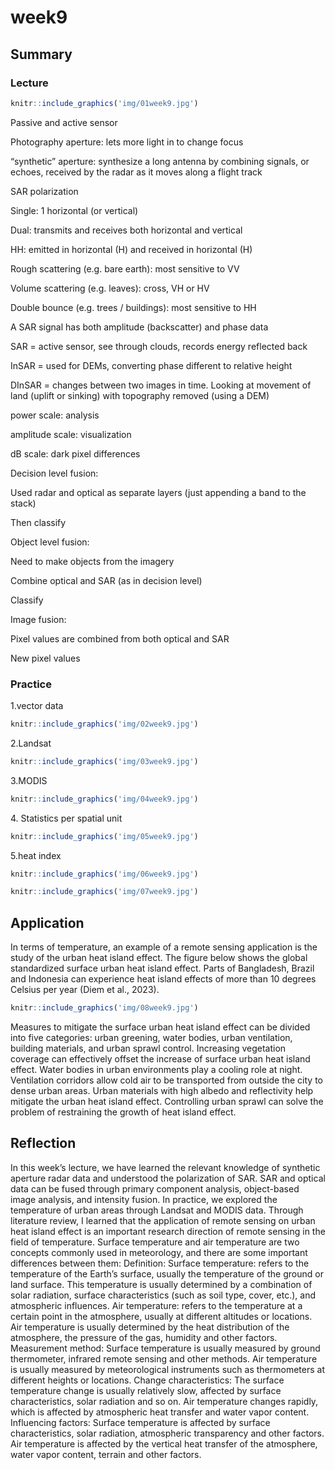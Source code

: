 # week9

## Summary

### Lecture

```r
knitr::include_graphics('img/01week9.jpg')
```

Passive and active sensor

Photography aperture: lets more light in to change focus

"synthetic" aperture: synthesize a long antenna by combining signals, or echoes, received by the radar as it moves along a flight track

SAR polarization

Single: 1 horizontal (or vertical)

Dual: transmits and receives both horizontal and vertical

HH: emitted in horizontal (H) and received in horizontal (H)

Rough scattering (e.g. bare earth): most sensitive to VV

Volume scattering (e.g. leaves): cross, VH or HV

Double bounce (e.g. trees / buildings): most sensitive to HH

A SAR signal has both amplitude (backscatter) and phase data

SAR = active sensor, see through clouds, records energy reflected back

InSAR = used for DEMs, converting phase different to relative height

DInSAR = changes between two images in time. Looking at movement of land (uplift or sinking) with topography removed (using a DEM)

power scale: analysis

amplitude scale: visualization

dB scale: dark pixel differences

Decision level fusion:

Used radar and optical as separate layers (just appending a band to the stack)

Then classify

Object level fusion:

Need to make objects from the imagery

Combine optical and SAR (as in decision level)

Classify

Image fusion:

Pixel values are combined from both optical and SAR

New pixel values

### Practice

1.vector data

```r
knitr::include_graphics('img/02week9.jpg')
```

2.Landsat

```r
knitr::include_graphics('img/03week9.jpg')
```

3.MODIS

```r
knitr::include_graphics('img/04week9.jpg')
```

4\. Statistics per spatial unit

```r
knitr::include_graphics('img/05week9.jpg')
```

5.heat index

```r
knitr::include_graphics('img/06week9.jpg')
```

```r
knitr::include_graphics('img/07week9.jpg')
```

## Application

In terms of temperature, an example of a remote sensing application is the study of the urban heat island effect. The figure below shows the global standardized surface urban heat island effect. Parts of Bangladesh, Brazil and Indonesia can experience heat island effects of more than 10 degrees Celsius per year (Diem et al., 2023).

```r
knitr::include_graphics('img/08week9.jpg')
```

Measures to mitigate the surface urban heat island effect can be divided into five categories: urban greening, water bodies, urban ventilation, building materials, and urban sprawl control. Increasing vegetation coverage can effectively offset the increase of surface urban heat island effect. Water bodies in urban environments play a cooling role at night. Ventilation corridors allow cold air to be transported from outside the city to dense urban areas. Urban materials with high albedo and reflectivity help mitigate the urban heat island effect. Controlling urban sprawl can solve the problem of restraining the growth of heat island effect.

## Reflection

In this week's lecture, we have learned the relevant knowledge of synthetic aperture radar data and understood the polarization of SAR. SAR and optical data can be fused through primary component analysis, object-based image analysis, and intensity fusion. In practice, we explored the temperature of urban areas through Landsat and MODIS data. Through literature review, I learned that the application of remote sensing on urban heat island effect is an important research direction of remote sensing in the field of temperature. Surface temperature and air temperature are two concepts commonly used in meteorology, and there are some important differences between them: Definition: Surface temperature: refers to the temperature of the Earth's surface, usually the temperature of the ground or land surface. This temperature is usually determined by a combination of solar radiation, surface characteristics (such as soil type, cover, etc.), and atmospheric influences. Air temperature: refers to the temperature at a certain point in the atmosphere, usually at different altitudes or locations. Air temperature is usually determined by the heat distribution of the atmosphere, the pressure of the gas, humidity and other factors. Measurement method: Surface temperature is usually measured by ground thermometer, infrared remote sensing and other methods. Air temperature is usually measured by meteorological instruments such as thermometers at different heights or locations. Change characteristics: The surface temperature change is usually relatively slow, affected by surface characteristics, solar radiation and so on. Air temperature changes rapidly, which is affected by atmospheric heat transfer and water vapor content. Influencing factors: Surface temperature is affected by surface characteristics, solar radiation, atmospheric transparency and other factors. Air temperature is affected by the vertical heat transfer of the atmosphere, water vapor content, terrain and other factors.
